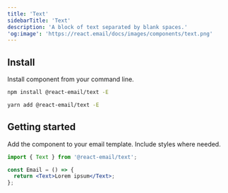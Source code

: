 ```yaml
---
title: 'Text'
sidebarTitle: 'Text'
description: 'A block of text separated by blank spaces.'
'og:image': 'https://react.email/docs/images/components/text.png'
---
```



## Install

Install component from your command line.

<CodeGroup>

```sh npm
npm install @react-email/text -E
```

```sh yarn
yarn add @react-email/text -E
```

</CodeGroup>

## Getting started

Add the component to your email template. Include styles where needed.

```jsx
import { Text } from '@react-email/text';

const Email = () => {
  return <Text>Lorem ipsum</Text>;
};
```

<Support />
